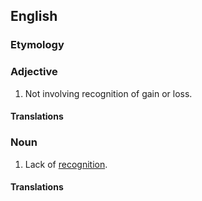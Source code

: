 ==English==

===Etymology===
{{prefix|en|non|recognition}}

===Adjective===
{{en-adj|-}}

# {{lb|en|taxes}} Not involving recognition of gain or loss.

====Translations====
{{trans-top|tax term}}
{{trans-mid}}
{{trans-bottom}}

===Noun===
{{en-noun|~}}

# Lack of [[recognition]].

====Translations====
{{trans-top|lack of recognition}}
{{trans-mid}}
{{trans-bottom}}